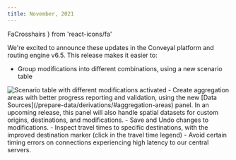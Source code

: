 ```yaml
---
title: November, 2021
---
```

  FaCrosshairs
} from 'react-icons/fa'


We're excited to announce these updates in the Conveyal platform and routing engine v6.5. This release makes it easier to:
- Group modifications into different combinations, using a new scenario table
<Image alt='Scenario table with different modifications activated' src='/img/scenario-table.png' />
- Create aggregation areas with better progress reporting and validation, using the new [Data Sources](/prepare-data/derivations/#aggregation-areas) panel. In an upcoming release, this panel will also handle spatial datasets for custom origins, destinations, and modifications.
- Save and Undo changes to modifications.
- Inspect travel times to specific destinations, with the improved destination marker (click <FaCrosshairs /> in the travel time legend)
- Avoid certain timing errors on connections experiencing high latency to our central servers.
